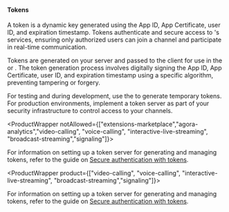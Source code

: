 #### Tokens

A token is a dynamic key generated using the App ID, App Certificate, user ID, and expiration timestamp. Tokens authenticate and secure access to <Vg k="COMPANY" />'s services, ensuring only authorized users can join a channel and participate in real-time communication.

Tokens are generated on your server and passed to the client for use in the <Vg k="VSDK" /> or <Vg k="MESS" />. The token generation process involves digitally signing the App ID, App Certificate, user ID, and expiration timestamp using a specific algorithm, preventing tampering or forgery.

For testing and during development, use the <Vg k="CONSOLE" /> to generate temporary tokens. For production environments, implement a token server as part of your security infrastructure to control access to your channels.

<ProductWrapper notAllowed={["extensions-marketplace","agora-analytics","video-calling", "voice-calling",
  "interactive-live-streaming", "broadcast-streaming","signaling"]}>

For information on setting up a token server for generating and managing tokens, refer to the guide on [Secure authentication with tokens](/video-calling/get-started/authentication-workflow).

</ProductWrapper>

<ProductWrapper product={["video-calling", "voice-calling", "interactive-live-streaming", "broadcast-streaming","signaling"]}>

For information on setting up a token server for generating and managing tokens, refer to the guide on [Secure authentication with tokens](../get-started/authentication-workflow).

</ProductWrapper>
